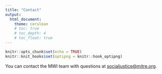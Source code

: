 ```yaml
---
title: "Contact"
output: 
  html_document:
    theme: cerulean
    # toc: true
    # toc_depth: 4
    # toc_float: true
---
```


```r
knitr::opts_chunk$set(echo = TRUE)
knitr::knit_hooks$set(optipng = knitr::hook_optipng)
```

You can contact the MWI team with questions at [socialjustice\@mitre.org](mailto:socialjustice@mitre.org){.email}.
